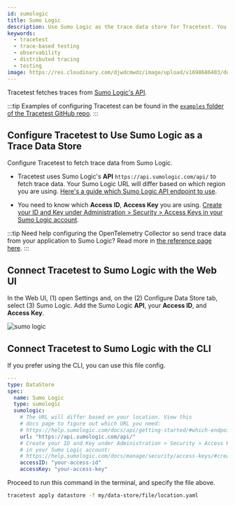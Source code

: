 ```yaml
---
id: sumologic
title: Sumo Logic
description: Use Sumo Logic as the trace data store for Tracetest. You can use the native connection from Tracetest to pull telemetry data directly from Sumo Logic.
keywords:
  - tracetest
  - trace-based testing
  - observability
  - distributed tracing
  - testing
image: https://res.cloudinary.com/djwdcmwdz/image/upload/v1698686403/docs/Blog_Thumbnail_14_rsvkmo.jpg
---
```


Tracetest fetches traces from [Sumo Logic's API](https://help.sumologic.com/docs/api/tracing/).

:::tip
Examples of configuring Tracetest can be found in the [`examples` folder of the Tracetest GitHub repo](https://github.com/kubeshop/tracetest/tree/main/examples).
:::

## Configure Tracetest to Use Sumo Logic as a Trace Data Store

Configure Tracetest to fetch trace data from Sumo Logic.

- Tracetest uses Sumo Logic's **API** `https://api.sumologic.com/api/` to fetch trace data. Your Sumo Logic URL will differ based on which region you are using. [Here's a guide which Sumo Logic API endpoint to use](https://help.sumologic.com/docs/api/getting-started/#which-endpoint-should-i-should-use).

- You need to know which **Access ID**, **Access Key** you are using. [Create your ID and Key under Administration > Security > Access Keys in your Sumo Logic account](https://help.sumologic.com/docs/manage/security/access-keys/#create-your-access-key).

:::tip
Need help configuring the OpenTelemetry Collector so send trace data from your application to Sumo Logic? Read more in [the reference page here](/configuration/opentelemetry-collector-configuration-file-reference).
:::

## Connect Tracetest to Sumo Logic with the Web UI

In the Web UI, (1) open Settings and, on the (2) Configure Data Store tab, select (3) Sumo Logic. Add the Sumo Logic **API**, your **Access ID**, and **Access Key**.

![sumo logic](../img/sumologic-settings.png)

## Connect Tracetest to Sumo Logic with the CLI

If you prefer using the CLI, you can use this file config.

```yaml
---
type: DataStore
spec:
  name: Sumo Logic
  type: sumologic
  sumologic:
    # The URL will differ based on your location. View this
    # docs page to figure out which URL you need:
    # https://help.sumologic.com/docs/api/getting-started/#which-endpoint-should-i-should-use
    url: "https://api.sumologic.com/api/"
    # Create your ID and Key under Administration > Security > Access Keys
    # in your Sumo Logic account:
    # https://help.sumologic.com/docs/manage/security/access-keys/#create-your-access-key
    accessID: "your-access-id"
    accessKey: "your-access-key"
```

Proceed to run this command in the terminal, and specify the file above.

```bash
tracetest apply datastore -f my/data-store/file/location.yaml
```
